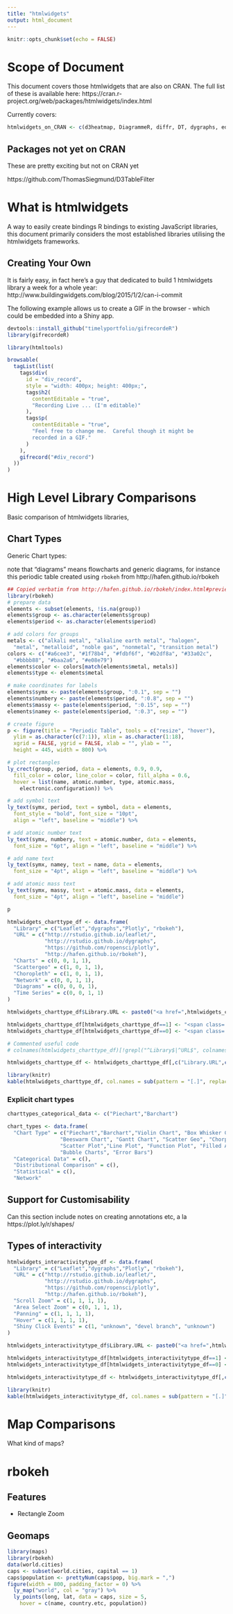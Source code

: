 ```yaml
---
title: "htmlwidgets"
output: html_document
---
```


```r
knitr::opts_chunk$set(echo = FALSE)
```

# Scope of Document

This document covers those htmlwidgets that are also on CRAN. The full list of these is available here: https://cran.r-project.org/web/packages/htmlwidgets/index.html

Currently covers: 

```r
htmlwidgets_on_CRAN <- c(d3heatmap, DiagrammeR, diffr, DT, dygraphs, edgebundleR, formattable, ggiraph, gSEM, highcharter, leaflet, mapview, metricsgraphics, networkD3, pairsD3, plotly, qrage, qtlcharts, radarchart, rAmCharts, rbokeh, rchess, rglwidget, rhandsontable, rpivotTable, scatterD3, svgPanZoom, threejs, tmap, treescape, trelliscope, vegalite, visNetwork)
```


## Packages not yet on CRAN

These are pretty exciting but not on CRAN yet 

https://github.com/ThomasSiegmund/D3TableFilter



# What is htmlwidgets

A way to easily create bindings R bindings to existing JavaScript libraries, this document primarily considers the most established libraries utilising the htmlwidgets frameworks.

## Creating Your Own

It is fairly easy, in fact here's a guy that dedicated to build 1 htmlwidgets library a week for a whole year: http://www.buildingwidgets.com/blog/2015/1/2/can-i-commit

The following example allows us to create a GIF in the browser - which could be embedded into a Shiny app.

```r
devtools::install_github("timelyportfolio/gifrecordeR")
library(gifrecordeR)

library(htmltools)

browsable(
  tagList(list(
    tags$div(
      id = "div_record",
      style = "width: 400px; height: 400px;",
      tags$h2(
        contentEditable = "true",
        "Recording Live ... (I'm editable)"
      ),
      tags$p(
        contentEditable = "true",
        "Feel free to change me.  Careful though it might be
        recorded in a GIF."
      )
    ),
    gifrecord("#div_record")
  ))
)

```

# High Level Library Comparisons

Basic comparison of htmlwidgets libraries, 

## Chart Types

Generic Chart types:

note that "diagrams" means flowcharts and generic diagrams, for instance this periodic table created using `rbokeh` from http://hafen.github.io/rbokeh
```r
## Copied verbatim from http://hafen.github.io/rbokeh/index.html#preview
library(rbokeh)
# prepare data
elements <- subset(elements, !is.na(group))
elements$group <- as.character(elements$group)
elements$period <- as.character(elements$period)

# add colors for groups
metals <- c("alkali metal", "alkaline earth metal", "halogen",
  "metal", "metalloid", "noble gas", "nonmetal", "transition metal")
colors <- c("#a6cee3", "#1f78b4", "#fdbf6f", "#b2df8a", "#33a02c",
  "#bbbb88", "#baa2a6", "#e08e79")
elements$color <- colors[match(elements$metal, metals)]
elements$type <- elements$metal

# make coordinates for labels
elements$symx <- paste(elements$group, ":0.1", sep = "")
elements$numbery <- paste(elements$period, ":0.8", sep = "")
elements$massy <- paste(elements$period, ":0.15", sep = "")
elements$namey <- paste(elements$period, ":0.3", sep = "")

# create figure
p <- figure(title = "Periodic Table", tools = c("resize", "hover"),
  ylim = as.character(c(7:1)), xlim = as.character(1:18),
  xgrid = FALSE, ygrid = FALSE, xlab = "", ylab = "",
  height = 445, width = 800) %>%

# plot rectangles
ly_crect(group, period, data = elements, 0.9, 0.9,
  fill_color = color, line_color = color, fill_alpha = 0.6,
  hover = list(name, atomic.number, type, atomic.mass,
    electronic.configuration)) %>%

# add symbol text
ly_text(symx, period, text = symbol, data = elements,
  font_style = "bold", font_size = "10pt",
  align = "left", baseline = "middle") %>%

# add atomic number text
ly_text(symx, numbery, text = atomic.number, data = elements,
  font_size = "6pt", align = "left", baseline = "middle") %>%

# add name text
ly_text(symx, namey, text = name, data = elements,
  font_size = "4pt", align = "left", baseline = "middle") %>%

# add atomic mass text
ly_text(symx, massy, text = atomic.mass, data = elements,
  font_size = "4pt", align = "left", baseline = "middle")

p
```


```r
htmlwidgets_charttype_df <- data.frame(
  "Library" = c("Leaflet","dygraphs","Plotly", "rbokeh"),
  "URL" = c("http://rstudio.github.io/leaflet/",
            "http://rstudio.github.io/dygraphs",
            "https://github.com/ropensci/plotly",
            "http://hafen.github.io/rbokeh"),
  "Charts" = c(0, 0, 1, 1),
  "Scattergeo" = c(1, 0, 1, 1),
  "Choropleth" = c(1, 0, 1, 1),
  "Network" = c(0, 0, 1, 1),
  "Diagrams" = c(0, 0, 0, 1),
  "Time Series" = c(0, 0, 1, 1)
)

htmlwidgets_charttype_df$Library.URL <- paste0("<a href=",htmlwidgets_charttype_df$URL,">",htmlwidgets_charttype_df$Library,"</a>")

htmlwidgets_charttype_df[htmlwidgets_charttype_df==1] <- "<span class='glyphicon glyphicon-ok' aria-hidden='true'></span>"
htmlwidgets_charttype_df[htmlwidgets_charttype_df==0] <- "<span class='glyphicon glyphicon-remove' aria-hidden='true'></span>"

# Commented useful code
# colnames(htmlwidgets_charttype_df)[!grepl("^Library$|^URL$", colnames(htmlwidgets_charttype_df))]

htmlwidgets_charttype_df <- htmlwidgets_charttype_df[,c("Library.URL",colnames(htmlwidgets_charttype_df)[!grepl("Library|URL", colnames(htmlwidgets_charttype_df))])]

library(knitr)
kable(htmlwidgets_charttype_df, col.names = sub(pattern = "[.]", replacement = " ", colnames(htmlwidgets_charttype_df)))
```

### Explicit chart types

```r

charttypes_categorical_data <- c("Piechart","Barchart")

chart_types <- data.frame(
  "Chart Type" = c("Piechart","Barchart","Violin Chart", "Box Whisker Chart", 
                 "Beeswarm Chart", "Gantt Chart", "Scatter Geo", "Chorpleth",
                 "Scatter Plot","Line Plot", "Function Plot", "Filled Area Chart",
                 "Bubble Charts", "Error Bars")
  "Categorical Data" = c(),
  "Distributional Comparison" = c(),
  "Statistical" = c(),
  "Network"
```

## Support for Customisability

Can this section include notes on creating annotations etc, a la https://plot.ly/r/shapes/

## Types of interactivity

```r
htmlwidgets_interactivitytype_df <- data.frame(
  "Library" = c("Leaflet","dygraphs","Plotly", "rbokeh"),
  "URL" = c("http://rstudio.github.io/leaflet/",
            "http://rstudio.github.io/dygraphs",
            "https://github.com/ropensci/plotly",
            "http://hafen.github.io/rbokeh"),
  "Scroll Zoom" = c(1, 1, 1, 1),
  "Area Select Zoom" = c(0, 1, 1, 1),
  "Panning" = c(1, 1, 1, 1),
  "Hover" = c(1, 1, 1, 1),
  "Shiny Click Events" = c(1, "unknown", "devel branch", "unknown")
)

htmlwidgets_interactivitytype_df$Library.URL <- paste0("<a href=",htmlwidgets_interactivitytype_df$URL,">",htmlwidgets_interactivitytype_df$Library,"</a>")

htmlwidgets_interactivitytype_df[htmlwidgets_interactivitytype_df==1] <- "<span class='glyphicon glyphicon-ok' aria-hidden='true'></span>"
htmlwidgets_interactivitytype_df[htmlwidgets_interactivitytype_df==0] <- "<span class='glyphicon glyphicon-remove' aria-hidden='true'></span>"

htmlwidgets_interactivitytype_df <- htmlwidgets_interactivitytype_df[,c("Library.URL",colnames(htmlwidgets_interactivitytype_df)[!grepl("Library|URL", colnames(htmlwidgets_interactivitytype_df))])]

library(knitr)
kable(htmlwidgets_interactivitytype_df, col.names = sub(pattern = "[.]", replacement = " ", colnames(htmlwidgets_interactivitytype_df)))
```

# Map Comparisons

What kind of maps?

# rbokeh

## Features

- Rectangle Zoom

## Geomaps

```r
library(maps)
library(rbokeh)
data(world.cities)
caps <- subset(world.cities, capital == 1)
caps$population <- prettyNum(caps$pop, big.mark = ",")
figure(width = 800, padding_factor = 0) %>%
  ly_map("world", col = "gray") %>%
  ly_points(long, lat, data = caps, size = 5,
    hover = c(name, country.etc, population))
```



